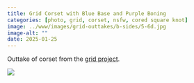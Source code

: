```yaml
---
title: Grid Corset with Blue Base and Purple Boning
categories: [photo, grid, corset, nsfw, cored square knot]
image: ../www/images/grid-outtakes/b-sides/5-6d.jpg
image-alt: ""
date: 2025-01-25
---
```


Outtake of corset from the [grid project](/posts/2025-01-27_grid-project.html).

![](../www/images/grid-outtakes/b-sides/5-6d.jpg)

